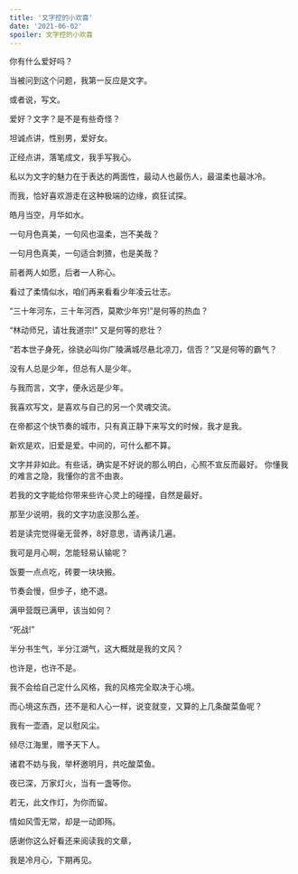 ```yaml
---
title: '文字控的小欢喜'
date: '2021-06-02'
spoiler: 文字控的小欢喜
---
```


你有什么爱好吗？

当被问到这个问题，我第一反应是文字。

或者说，写文。

爱好？文字？是不是有些奇怪？

坦诚点讲，性别男，爱好女。

正经点讲，落笔成文，我手写我心。

私以为文字的魅力在于表达的两面性，最动人也最伤人，最温柔也最冰冷。

而我，恰好喜欢游走在这种极端的边缘，疯狂试探。

皓月当空，月华如水。

一句月色真美，一句风也温柔，岂不美哉？

一句月色真美，一句适合刺猹，也是美哉？

前者两人如愿，后者一人称心。

看过了柔情似水，咱们再来看看少年凌云壮志。

“三十年河东，三十年河西，莫欺少年穷!”是何等的热血？

“林动师兄，请壮我道宗!” 又是何等的悲壮？

“若本世子身死，徐骁必叫你广陵满城尽悬北凉刀，信否？”又是何等的霸气？

没有人总是少年，但总有人是少年。

与我而言，文字，便永远是少年。

我喜欢写文，是喜欢与自己的另一个灵魂交流。

在帝都这个快节奏的城市，只有真正静下来写文的时候，我才是我。

新欢是欢，旧爱是爱。中间的，可什么都不算。

文字并非如此。有些话，确实是不好说的那么明白，心照不宣反而最好。
你懂我的难言之隐，我懂你的言不由衷。

若我的文字能给你带来些许心灵上的碰撞，自然是最好。

那至少说明，我的文字功底没那么差。

若是读完觉得毫无营养，8好意思，请再读几遍。

我可是月心啊，怎能轻易认输呢？

饭要一点点吃，砖要一块块搬。

节奏会慢，但步子，绝不退。

满甲营既已满甲，该当如何？

“死战!”

半分书生气，半分江湖气，这大概就是我的文风？

也许是，也许不是。

我不会给自己定什么风格，我的风格完全取决于心境。

而心境这东西，还不是和人心一样，说变就变，又算的上几条酸菜鱼呢？

我有一壶酒，足以慰风尘。

倾尽江海里，赠予天下人。

诸君不妨与我，举杯邀明月，共吃酸菜鱼。

夜已深，万家灯火，当有一盏等你。

若无，此文作灯，为你而留。

情如风雪无常，却是一动即殇。

感谢你这么好看还来阅读我的文章，

我是冷月心，下期再见。


